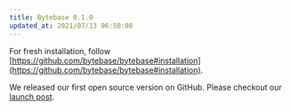 ```yaml
---
title: Bytebase 0.1.0
updated_at: 2021/07/13 06:50:00
---
```


For fresh installation, follow [https://github.com/bytebase/bytebase#installation](https://github.com/bytebase/bytebase#installation).

We released our first open source version on GitHub. Please checkout our [launch post](https://bytebase.com/blog/announce-bytebase).
